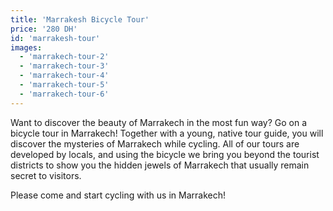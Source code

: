 ```yaml
---
title: 'Marrakesh Bicycle Tour'
price: '280 DH'
id: 'marrakesh-tour'
images:
  - 'marrakech-tour-2'
  - 'marrakech-tour-3'
  - 'marrakech-tour-4'
  - 'marrakech-tour-5'
  - 'marrakech-tour-6'
---
```


Want to discover the beauty of Marrakech in the most fun way?
Go on a bicycle tour in Marrakech! Together with a young, native tour guide,
you will discover the mysteries of Marrakech while cycling.
All of our tours are developed by locals, and using the bicycle we bring you
beyond the tourist districts to show you the hidden jewels of Marrakech that
usually remain secret to visitors.

Please come and start cycling with us in Marrakech!
